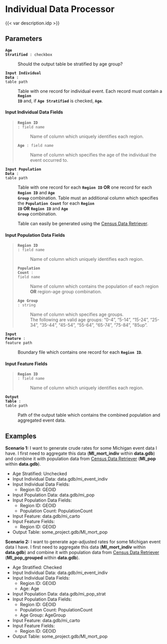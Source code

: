 # Individual Data Processor

{{< var description.idp >}}

## Parameters {.doc-section .doc-section-parameters}

<code>[**Age Stratified**]{.parameter-name} [:]{.parameter-annotation-sep} [checkbox]{.parameter-annotation}</code>

:   Should the output table be stratified by age group?

<code>[**Input Individual Data**]{.parameter-name} [:]{.parameter-annotation-sep} [table path]{.parameter-annotation}</code>

:   Table with one record for individual event. Each record must contain a <code>[**Region ID**]{.parameter-name}</code> and,
    if <code>[**Age Stratified**]{.parameter-name}</code> is checked, <code>[**Age**]{.parameter-name}</code>.

#### Input Individual Data Fields

>   <code>[**Region ID**]{.parameter-name} [:]{.parameter-annotation-sep} [field name]{.parameter-annotation}</code>
>   
>   :   Name of column which uniquely identifies each region.
>   
>   <code>[**Age**]{.parameter-name} [:]{.parameter-annotation-sep} [field name]{.parameter-annotation}</code>
>   
>   :   Name of column which specifies the age of the individual the event occurred to.

<code>[**Input Population Data**]{.parameter-name} [:]{.parameter-annotation-sep} [table path]{.parameter-annotation}</code>

:   Table with one record for each <code>[**Region ID**]{.parameter-name}</code> **OR** one record for each 
    <code>[**Region ID**]{.parameter-name}</code> and <code>[**Age Group**]{.parameter-name}</code> combination.
    Table must an additional column which specifies the <code>[**Population Count**]{.parameter-name}</code> for
    each <code>[**Region ID**]{.parameter-name}</code> **OR** <code>[**Region ID**]{.parameter-name}</code> and 
    <code>[**Age Group**]{.parameter-name}</code> combination.

    Table can easily be generated using the [Census Data Retriever](CDR.qmd).

#### Input Population Data Fields

>   <code>[**Region ID**]{.parameter-name} [:]{.parameter-annotation-sep} [field name]{.parameter-annotation}</code>
>   
>   :   Name of column which uniquely identifies each region.
>   
>   <code>[**Population Count**]{.parameter-name} [:]{.parameter-annotation-sep} [field name]{.parameter-annotation}</code>
>   
>   :   Name of column which contains the population of each region **OR** region-age group combination.
>   
>   <code>[**Age Group**]{.parameter-name} [:]{.parameter-annotation-sep} [string]{.parameter-annotation}</code>
>   
>   :   Name of column which specifies age groups.  
>       The following are valid age groups: "0-4", "5-14", "15-24", "25-34", "35-44", "45-54", "55-64", "65-74", "75-84", "85up".

<code>[**Input Feature**]{.parameter-name} [:]{.parameter-annotation-sep} [feature path]{.parameter-annotation}</code>

:   Boundary file which contains one record for each <code>[**Region ID**]{.parameter-name}</code>.

#### Input Feature Fields

>   <code>[**Region ID**]{.parameter-name} [:]{.parameter-annotation-sep} [field name]{.parameter-annotation}</code>
>   
>   :   Name of column which uniquely identifies each region.

<code>[**Output Table**]{.parameter-name} [:]{.parameter-annotation-sep} [table path]{.parameter-annotation}</code>

:   Path of the output table which contains the combined population and aggregated event data.

## Examples {.doc-section .doc-section-examples}

**Scenario 1:** I want to generate crude rates for some Michigan event data I have. I first need to aggregate 
this data (**MI_mort_indiv** within **data.gdb**) and combine it with population data from 
[Census Data Retriever](CDR.qmd) (**MI_pop** within **data.gdb**).

-   Age Stratified: Unchecked
-   Input Individual Data: data.gdb/mi_event_indiv
-   Input Individual Data Fields:
    -   Region ID: GEOID
-   Input Population Data: data.gdb/mi_pop
-   Input Population Data Fields:
    -   Region ID: GEOID
    -   Population Count: PopulationCount
-   Input Feature: data.gdb/mi_carto
-   Input Feature Fields:
    -   Region ID: GEOID
-   Output Table: some_project.gdb/MI_mort_pop

**Scenario 2:** I want to generate age-adjusted rates for some Michigan event data I have. I first need to aggregate 
this data (**MI_mort_indiv** within **data.gdb**) and combine it with population data from 
[Census Data Retriever](CDR.qmd) (**MI_pop_grouped** within **data.gdb**).

-   Age Stratified: Checked
-   Input Individual Data: data.gdb/mi_event_indiv
-   Input Individual Data Fields:
    -   Region ID: GEOID
    -   Age: Age
-   Input Population Data: data.gdb/mi_pop_strat
-   Input Population Data Fields:
    -   Region ID: GEOID
    -   Population Count: PopulationCount
    -   Age Group: AgeGroup
-   Input Feature: data.gdb/mi_carto
-   Input Feature Fields:
    -   Region ID: GEOID
-   Output Table: some_project.gdb/MI_mort_pop